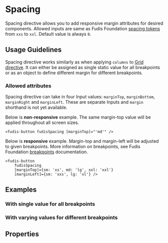 
<Meta title="Directives/Spacing" />

# Spacing

Spacing directive allows you to add responsive margin attributes for desired components. Allowed inputs are same as Fudis Foundation [spacing tokens](/docs/foundations-spacing--documentation) from `xxs` to `xxl`. Default value is always `0`.

## Usage Guidelines

Spacing directive works similarly as when applying `columns` to [Grid directive](/docs/components-grid-grid--documentation). It can either be assigned as single static value for all breakpoints or as an object to define different margin for different breakpoints.

### Allowed attributes

Spacing directive can take in four Input values: `marginTop`, `marginBottom`, `marginRight` and `marginLeft`. These are separate Inputs and `margin` shorthand is not yet available.

Below is **non-responsive** example. The same margin-top value will be applied throughout all screen sizes.

```
<fudis-button fudisSpacing [marginTop]="'md'" />
```

Below is **responsive** example. Margin-top and margin-left will be adjusted to given breakpoints. More information on breakpoints, see Fudis Foundation [breakpoints](/docs/foundations-breakpoints--documentation) documentation.

```
<fudis-button
	fudisSpacing
	[marginTop]={sm: 'xs', md: 'lg', xxl: 'xxl'}
	[marginLeft]={sm: 'xxs', lg: 'xl'} />
```

## Examples

### With single value for all breakpoints

<Canvas of={SpacingStories.Example}></Canvas>

### With varying values for different breakpoints

<Canvas of={SpacingStories.ResponsiveExample}></Canvas>

## Properties

<ArgTypes of={SpacingDirective} />
